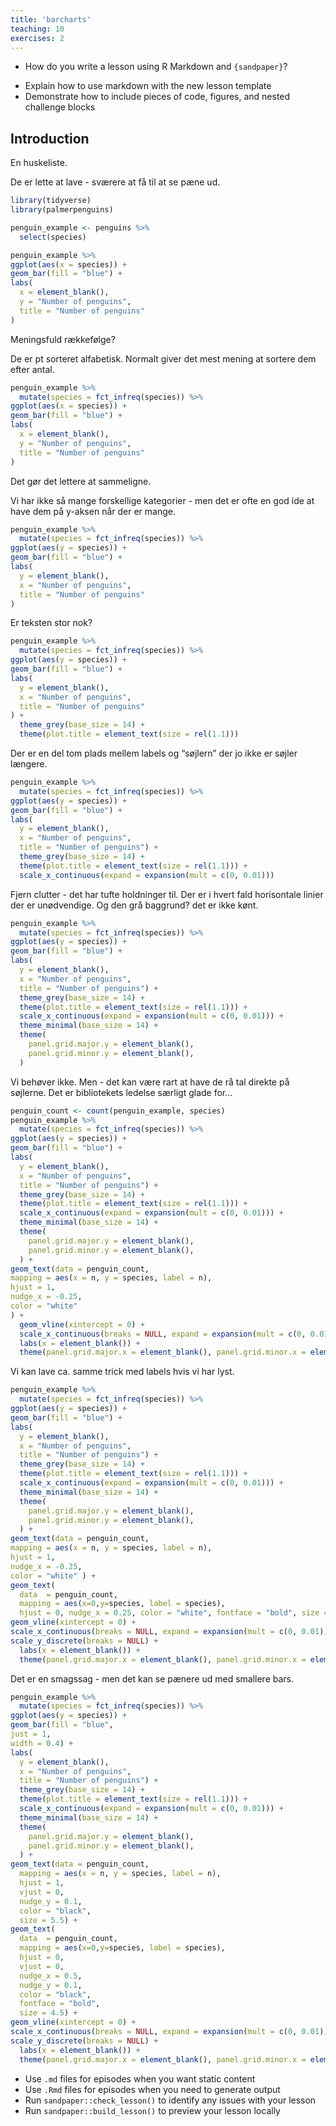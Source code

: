 ```yaml
---
title: 'barcharts'
teaching: 10
exercises: 2
---
```


:::::::::::::::::::::::::::::::::::::: questions 

- How do you write a lesson using R Markdown and `{sandpaper}`?

::::::::::::::::::::::::::::::::::::::::::::::::

::::::::::::::::::::::::::::::::::::: objectives

- Explain how to use markdown with the new lesson template
- Demonstrate how to include pieces of code, figures, and nested challenge blocks

::::::::::::::::::::::::::::::::::::::::::::::::

## Introduction

En huskeliste.

De er lette at lave - sværere at få til at se pæne ud.

```r
library(tidyverse)
library(palmerpenguins)
```


```r
penguin_example <- penguins %>% 
  select(species)
```

```r
penguin_example %>% 
ggplot(aes(x = species)) + 
geom_bar(fill = "blue") +
labs(
  x = element_blank(),
  y = "Number of penguins",
  title = "Number of penguins"
)

```
Meningsfuld rækkefølge?

De er pt sorteret alfabetisk. Normalt giver det mest mening at sortere dem
efter antal.

```r
penguin_example %>% 
  mutate(species = fct_infreq(species)) %>% 
ggplot(aes(x = species)) + 
geom_bar(fill = "blue") +
labs(
  x = element_blank(),
  y = "Number of penguins",
  title = "Number of penguins"
)
```
Det gør det lettere at sammeligne.

Vi har ikke så mange forskellige kategorier - men det er ofte en god ide at
have dem på y-aksen når der er mange.

```r
penguin_example %>% 
  mutate(species = fct_infreq(species)) %>% 
ggplot(aes(y = species)) + 
geom_bar(fill = "blue") +
labs(
  y = element_blank(),
  x = "Number of penguins",
  title = "Number of penguins"
)
```
Er teksten stor nok?


```r
penguin_example %>% 
  mutate(species = fct_infreq(species)) %>% 
ggplot(aes(y = species)) + 
geom_bar(fill = "blue") +
labs(
  y = element_blank(),
  x = "Number of penguins",
  title = "Number of penguins"
) +
  theme_grey(base_size = 14) +
  theme(plot.title = element_text(size = rel(1.1)))
```
Der er en del tom plads mellem labels og "søjlern" der jo ikke er søjler længere.
```r
penguin_example %>% 
  mutate(species = fct_infreq(species)) %>% 
ggplot(aes(y = species)) + 
geom_bar(fill = "blue") +
labs(
  y = element_blank(),
  x = "Number of penguins",
  title = "Number of penguins") +
  theme_grey(base_size = 14) +
  theme(plot.title = element_text(size = rel(1.1))) +
  scale_x_continuous(expand = expansion(mult = c(0, 0.01)))
```
Fjern clutter - det har tufte holdninger til. Der er i hvert fald horisontale
linier der er unødvendige. Og den grå baggrund? det er ikke kønt.

```r
penguin_example %>% 
  mutate(species = fct_infreq(species)) %>% 
ggplot(aes(y = species)) + 
geom_bar(fill = "blue") +
labs(
  y = element_blank(),
  x = "Number of penguins",
  title = "Number of penguins") +
  theme_grey(base_size = 14) +
  theme(plot.title = element_text(size = rel(1.1))) +
  scale_x_continuous(expand = expansion(mult = c(0, 0.01))) +
  theme_minimal(base_size = 14) +
  theme(
    panel.grid.major.y = element_blank(),
    panel.grid.minor.y = element_blank(),
  )
```
Vi behøver ikke. Men - det kan være rart at have de rå tal direkte på 
søjlerne. Det er bibliotekets ledelse særligt glade for...

```r
penguin_count <- count(penguin_example, species)
penguin_example %>% 
  mutate(species = fct_infreq(species)) %>% 
ggplot(aes(y = species)) + 
geom_bar(fill = "blue") +
labs(
  y = element_blank(),
  x = "Number of penguins",
  title = "Number of penguins") +
  theme_grey(base_size = 14) +
  theme(plot.title = element_text(size = rel(1.1))) +
  scale_x_continuous(expand = expansion(mult = c(0, 0.01))) +
  theme_minimal(base_size = 14) +
  theme(
    panel.grid.major.y = element_blank(),
    panel.grid.minor.y = element_blank(),
  ) +
geom_text(data = penguin_count,
mapping = aes(x = n, y = species, label = n),
hjust = 1,
nudge_x = -0.25,
color = "white"
) +
  geom_vline(xintercept = 0) +
  scale_x_continuous(breaks = NULL, expand = expansion(mult = c(0, 0.01))) +
  labs(x = element_blank()) +
  theme(panel.grid.major.x = element_blank(), panel.grid.minor.x = element_blank())
```

Vi kan lave ca. samme trick med labels hvis vi har lyst.

```r
penguin_example %>% 
  mutate(species = fct_infreq(species)) %>% 
ggplot(aes(y = species)) + 
geom_bar(fill = "blue") +
labs(
  y = element_blank(),
  x = "Number of penguins",
  title = "Number of penguins") +
  theme_grey(base_size = 14) +
  theme(plot.title = element_text(size = rel(1.1))) +
  scale_x_continuous(expand = expansion(mult = c(0, 0.01))) +
  theme_minimal(base_size = 14) +
  theme(
    panel.grid.major.y = element_blank(),
    panel.grid.minor.y = element_blank(),
  ) +
geom_text(data = penguin_count,
mapping = aes(x = n, y = species, label = n),
hjust = 1,
nudge_x = -0.25,
color = "white" ) +
geom_text(
  data  = penguin_count,
  mapping = aes(x=0,y=species, label = species),
  hjust = 0, nudge_x = 0.25, color = "white", fontface = "bold", size = 4.5) +
geom_vline(xintercept = 0) +
scale_x_continuous(breaks = NULL, expand = expansion(mult = c(0, 0.01))) +
scale_y_discrete(breaks = NULL) +
  labs(x = element_blank()) +
  theme(panel.grid.major.x = element_blank(), panel.grid.minor.x = element_blank())
```

Det er en smagssag - men det kan se pænere ud med smallere bars.

```r
penguin_example %>% 
  mutate(species = fct_infreq(species)) %>% 
ggplot(aes(y = species)) + 
geom_bar(fill = "blue",
just = 1, 
width = 0.4) +
labs(
  y = element_blank(),
  x = "Number of penguins",
  title = "Number of penguins") +
  theme_grey(base_size = 14) +
  theme(plot.title = element_text(size = rel(1.1))) +
  scale_x_continuous(expand = expansion(mult = c(0, 0.01))) +
  theme_minimal(base_size = 14) +
  theme(
    panel.grid.major.y = element_blank(),
    panel.grid.minor.y = element_blank(),
  ) +
geom_text(data = penguin_count,
  mapping = aes(x = n, y = species, label = n),
  hjust = 1,
  vjust = 0,
  nudge_y = 0.1,
  color = "black",
  size = 5.5) +
geom_text(
  data  = penguin_count,
  mapping = aes(x=0,y=species, label = species),
  hjust = 0, 
  vjust = 0,
  nudge_x = 0.5, 
  nudge_y = 0.1,
  color = "black", 
  fontface = "bold", 
  size = 4.5) +
geom_vline(xintercept = 0) +
scale_x_continuous(breaks = NULL, expand = expansion(mult = c(0, 0.01))) +
scale_y_discrete(breaks = NULL) +
  labs(x = element_blank()) +
  theme(panel.grid.major.x = element_blank(), panel.grid.minor.x = element_blank())
```




::::::::::::::::::::::::::::::::::::: keypoints 

- Use `.md` files for episodes when you want static content
- Use `.Rmd` files for episodes when you need to generate output
- Run `sandpaper::check_lesson()` to identify any issues with your lesson
- Run `sandpaper::build_lesson()` to preview your lesson locally

::::::::::::::::::::::::::::::::::::::::::::::::

